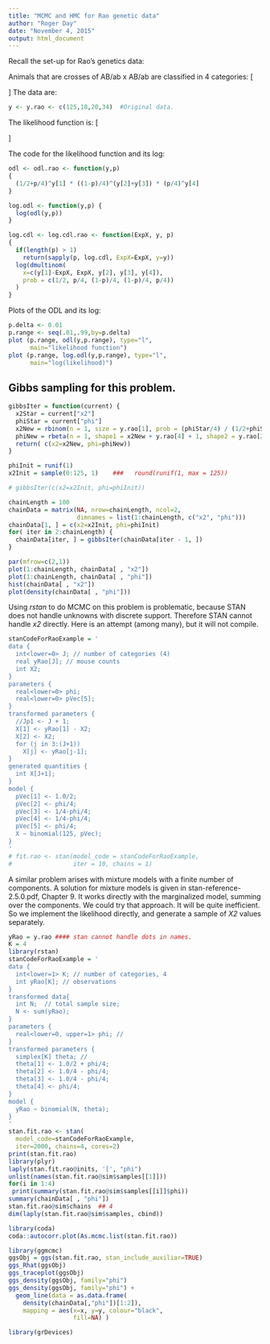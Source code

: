 ```yaml
---
title: "MCMC and HMC for Rao genetic data"
author: "Roger Day"
date: "November 4, 2015"
output: html_document
---
```


Recall the set-up for Rao's genetics data:

Animals that are crosses of AB/ab x  AB/ab are classified in 4 categories: 
\[\begin{array}{*{20}{c}}
  Y&{Genotype}&{\Pr (category|\theta )}&{\Pr (category|\pi )} \\ 
  {125}&{AB}&{(3 - 2\theta  + {\theta ^2})/4}&{\frac{1}{2} + \frac{\pi }{4}} \\ 
  {18}&{Ab}&{(2\theta  - {\theta ^2})/4}&{\frac{1}{4} - \frac{\pi }{4}} \\ 
  {20}&{aB}&{(2\theta  - {\theta ^2})/4}&{\frac{1}{4} - \frac{\pi }{4}} \\ 
  {34}&{ab}&{(1 - 2\theta  + {\theta ^2})/4}&{\frac{\pi }{4}} 
\end{array}\]
The data are:
```r
y <- y.rao <- c(125,18,20,34)  #Original data.

```

The likelihood function is:
\[\begin{gathered}
  ODL \propto [Y|\pi ] \propto {\left( {\frac{1}{2} + \frac{\pi }{4}} \right)^{{Y_1}}}{\left( {\frac{1}{4} - \frac{\pi }{4}} \right)^{{Y_2} + {Y_3}}}{\left( {\frac{\pi }{4}} \right)^{{Y_4}}}  \\
  \quad \quad \quad \quad \quad \quad  \propto \sum\limits_{{X_1} = 0}^{{Y_1}} {\frac{{n!}}{{{X_1}!{X}!{Y_2}!{Y_3}!{Y_4}!}}{{\left( {\frac{1}{2}} \right)}^{{X_1}}}{{\left( {\frac{1}{4} - \frac{\pi }{4}} \right)}^{{Y_2} + {Y_3}}}{{\left( {\frac{\pi }{4}} \right)}^{{X} + {Y_4}}}}   \\
  \quad \quad \quad \quad = \sum\limits_{{X_1} = 0}^{{Y_1}} {\frac{{n!}}{{{X_1}!{X}!{Y_2}!{Y_3}!{Y_4}!}}CDL(\pi ;{X_1},{X},{Y_2},{Y_3},{Y_4})}   \\ 
\end{gathered} \]

The code for the likelihood function and its log:
```r
odl <- odl.rao <- function(y,p)
{
  (1/2+p/4)^y[1] * ((1-p)/4)^(y[2]+y[3]) * (p/4)^y[4] 
}

log.odl <- function(y,p) {
  log(odl(y,p))
}

log.cdl <- log.cdl.rao <- function(ExpX, y, p)
{
  if(length(p) > 1)
    return(sapply(p, log.cdl, ExpX=ExpX, y=y))
  log(dmultinom(
    x=c(y[1]-ExpX, ExpX, y[2], y[3], y[4]), 
    prob = c(1/2, p/4, (1-p)/4, (1-p)/4, p/4))
  )
}

```
Plots of the ODL and its log:
```r
p.delta <- 0.01
p.range <- seq(.01,.99,by=p.delta)
plot (p.range, odl(y,p.range), type="l",
      main="likelihood function")
plot (p.range, log.odl(y,p.range), type="l",
      main="log(likelihood)")

```


## Gibbs sampling for this problem.

```r
gibbsIter = function(current) {
  x2Star = current["x2"]
  phiStar = current["phi"]
  x2New = rbinom(n = 1, size = y.rao[1], prob = (phiStar/4) / (1/2+phiStar/4))
  phiNew = rbeta(n = 1, shape1 = x2New + y.rao[4] + 1, shape2 = y.rao[2] + y.rao[3] + 1)
  return( c(x2=x2New, phi=phiNew))
}

phiInit = runif(1)
x2Init = sample(0:125, 1)    ###   round(runif(1, max = 125))

# gibbsIter(c(x2=x2Init, phi=phiInit))

chainLength = 100
chainData = matrix(NA, nrow=chainLength, ncol=2, 
                   dimnames = list(1:chainLength, c("x2", "phi")))
chainData[1, ] = c(x2=x2Init, phi=phiInit)
for( iter in 2:chainLength) {
  chainData[iter, ] = gibbsIter(chainData[iter - 1, ])
}

par(mfrow=c(2,1))
plot(1:chainLength, chainData[ , "x2"])
plot(1:chainLength, chainData[ , "phi"])
hist(chainData[ , "x2"])
plot(density(chainData[ , "phi"]))
```

Using *rstan* to do MCMC on this problem is problematic, because STAN does not handle unknowns with discrete support. Therefore STAN cannot handle *x2* directly. Here is an attempt (among many), but it will not compile.
```r
stanCodeForRaoExample = '
data {
  int<lower=0> J; // number of categories (4) 
  real yRao[J]; // mouse counts
  int X2;
}
parameters {
  real<lower=0> phi;
  real<lower=0> pVec[5];
}
transformed parameters {
  //Jp1 <- J + 1;
  X[1] <- yRao[1] - X2;
  X[2] <- X2;
  for (j in 3:(J+1))
    X[j] <- yRao[j-1];
}
generated quantities {
  int X[J+1];
}
model {
  pVec[1] <- 1.0/2;
  pVec[2] <- phi/4;
  pVec[3] <- 1/4-phi/4;
  pVec[4] <- 1/4-phi/4;
  pVec[5] <- phi/4;
  X ~ binomial(125, pVec);
}
'
# fit.rao <- stan(model_code = stanCodeForRaoExample, 
#                 iter = 10, chains = 1)

```
A similar problem arises with mixture models with a finite number of components. A solution for mixture models is given in stan-reference-2.5.0.pdf, Chapter 9. It works directly with the marginalized model, summing over the components. We could try that approach. It will be quite inefficient. So we implement the likelihood directly, and generate a sample of *X2* values separately.

```r
yRao = y.rao #### stan cannot handle dots in names.
K = 4
library(rstan)
stanCodeForRaoExample = '
data {
  int<lower=1> K; // number of categories, 4
  int yRao[K]; // observations
}
transformed data{
  int N;  // total sample size;
  N <- sum(yRao);
}
parameters {
  real<lower=0, upper=1> phi; // 
}
transformed parameters {
  simplex[K] theta; // 
  theta[1] <- 1.0/2 + phi/4;
  theta[2] <- 1.0/4 - phi/4;
  theta[3] <- 1.0/4 - phi/4;
  theta[4] <- phi/4;
}
model {
  yRao ~ binomial(N, theta);
}
'
stan.fit.rao <- stan(
  model_code=stanCodeForRaoExample,
  iter=2000, chains=4, cores=2)
print(stan.fit.rao)
library(plyr)
laply(stan.fit.rao@inits, '[', "phi")
unlist(names(stan.fit.rao@sim$samples[[1]]))
for(i in 1:4)
 print(summary(stan.fit.rao@sim$samples[[i]]$phi))
summary(chainData[ , "phi"])
stan.fit.rao@sim$chains  ## 4
dim(laply(stan.fit.rao@sim$samples, cbind))

library(coda)
coda::autocorr.plot(As.mcmc.list(stan.fit.rao))

library(ggmcmc)
ggsObj = ggs(stan.fit.rao, stan_include_auxiliar=TRUE)
ggs_Rhat(ggsObj)
ggs_traceplot(ggsObj)
ggs_density(ggsObj, family="phi")
ggs_density(ggsObj, family="phi") +
  geom_line(data = as.data.frame(
    density(chainData[,"phi"])[1:2]),
    mapping = aes(x=x, y=y, colour="black",
                  fill=NA) )

library(grDevices)
```


